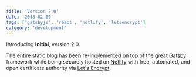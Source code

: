 ```yaml
---
title: 'Version 2.0'
date: '2018-02-09'
tags: ['gatsbyjs', 'react', 'netlify', 'letsencrypt']
category: 'development'
---
```


Introducing **Initial**, version 2.0.

The entire static blog has been re-implemented on top of the great [Gatsby][Gatsby] framework while being securely hosted on [Netlify][Netlify] with free, automated, and open certificate authority via [Let's Encrypt][Let's Encrypt].

[Gatsby]:https://www.gatsbyjs.org
[React]:https://reactjs.org
[Netlify]:https://www.netlify.com
[Let's Encrypt]:https://letsencrypt.org

